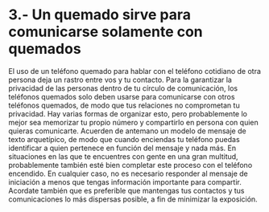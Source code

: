# 3.- Un quemado sirve para comunicarse solamente con quemados {-}

El uso de un teléfono quemado para hablar con el teléfono cotidiano de otra persona deja un rastro entre vos y tu contacto. Para la garantizar la privacidad de las personas dentro de tu círculo de comunicación, los teléfonos quemados solo deben usarse para comunicarse con otros teléfonos quemados, de modo que tus relaciones no comprometan tu privacidad. Hay varias formas de organizar esto, pero probablemente lo mejor sea memorizar tu propio número y compartirlo en persona con quien quieras comunicarte. Acuerden de antemano un modelo de mensaje de texto arquetípico, de modo que cuando enciendas tu teléfono puedas identificar a quien pertenece en función del mensaje y nada más. En situaciones en las que te encuentres con gente en una gran multitud, probablemente también esté bien completar este proceso con el teléfono encendido. En cualquier caso, no es necesario responder al mensaje de iniciación a menos que tengas información importante para compartir. Acordate también que es preferible que mantengas tus contactos y tus comunicaciones lo más dispersas posible, a fin de minimizar la exposición.

